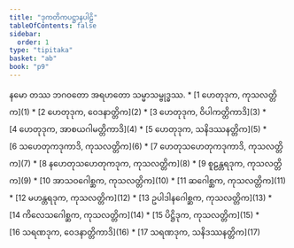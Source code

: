 ```yaml
---
title: "ဒုကတိကပဋ္ဌာနပါဠိ"
tableOfContents: false
sidebar:
  order: 1
type: "tipitaka"
basket: "ab"
book: "p9"
---
```


<Paragraph number="1" type="center" book="p9">
နမော တဿ ဘဂဝတော အရဟတော သမ္မာသမ္ဗုဒ္ဓဿ.

</Paragraph>

<TableOfContents book="p9">
* [1 ဟေတုဒုက, ကုသလတ္တိက](1)
* [2 ဟေတုဒုက, ဝေဒနာတ္တိက](2)
* [3 ဟေတုဒုက, ဝိပါကတ္တိကာဒိ](3)
* [4 ဟေတုဒုက, အာစယဂါမတ္တိကာဒိ](4)
* [5 ဟေတုဒုက, သနိဒဿနတ္တိက](5)
* [6 သဟေတုကဒုကာဒိ, ကုသလတ္တိက](6)
* [7 ဟေတုသဟေတုကဒုကာဒိ, ကုသလတ္တိက](7)
* [8 နဟေတုသဟေတုကဒုက, ကုသလတ္တိက](8)
* [9 စူဠန္တရဒုက, ကုသလတ္တိက](9)
* [10 အာသဝဂေါစ္ဆက, ကုသလတ္တိက](10)
* [11 ဆဂေါစ္ဆက, ကုသလတ္တိက](11)
* [12 မဟန္တရဒုက, ကုသလတ္တိက](12)
* [13 ဥပါဒါနဂေါစ္ဆက, ကုသလတ္တိက](13)
* [14 ကိလေသဂေါစ္ဆက, ကုသလတ္တိက](14)
* [15 ပိဋ္ဌိဒုက, ကုသလတ္တိက](15)
* [16 သရဏဒုက, ဝေဒနာတ္တိကာဒိ](16)
* [17 သရဏဒုက, သနိဒဿနတ္တိက](17)
</TableOfContents>